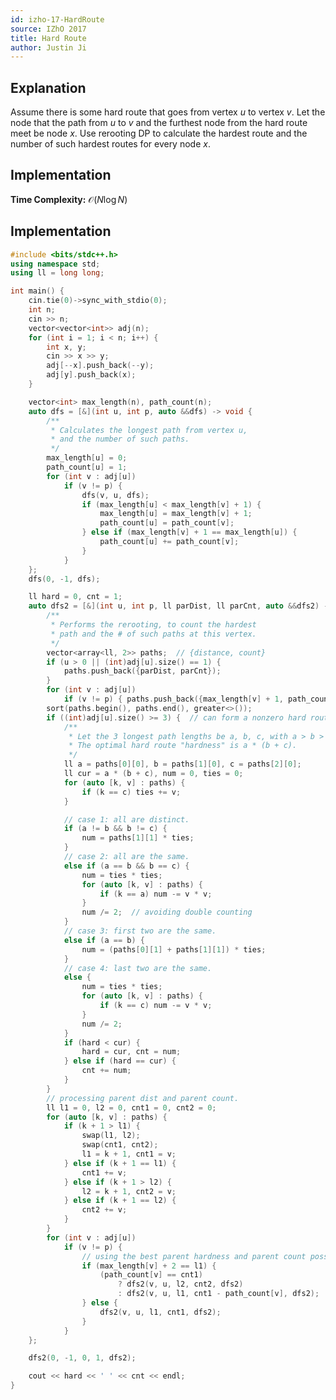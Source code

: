 ```yaml
---
id: izho-17-HardRoute
source: IZhO 2017
title: Hard Route
author: Justin Ji
---
```


## Explanation

Assume there is some hard route that goes from vertex $u$ to vertex $v$.
Let the node that the path from $u$ to $v$ and the furthest node from the hard route meet be node $x$.
Use rerooting DP to calculate the hardest route and the number of such hardest routes for every node $x$.

## Implementation

**Time Complexity:** $\mathcal{O}(N\log{N})$

## Implementation

```cpp
#include <bits/stdc++.h>
using namespace std;
using ll = long long;

int main() {
	cin.tie(0)->sync_with_stdio(0);
	int n;
	cin >> n;
	vector<vector<int>> adj(n);
	for (int i = 1; i < n; i++) {
		int x, y;
		cin >> x >> y;
		adj[--x].push_back(--y);
		adj[y].push_back(x);
	}

	vector<int> max_length(n), path_count(n);
	auto dfs = [&](int u, int p, auto &&dfs) -> void {
		/**
		 * Calculates the longest path from vertex u,
		 * and the number of such paths.
		 */
		max_length[u] = 0;
		path_count[u] = 1;
		for (int v : adj[u])
			if (v != p) {
				dfs(v, u, dfs);
				if (max_length[u] < max_length[v] + 1) {
					max_length[u] = max_length[v] + 1;
					path_count[u] = path_count[v];
				} else if (max_length[v] + 1 == max_length[u]) {
					path_count[u] += path_count[v];
				}
			}
	};
	dfs(0, -1, dfs);

	ll hard = 0, cnt = 1;
	auto dfs2 = [&](int u, int p, ll parDist, ll parCnt, auto &&dfs2) -> void {
		/**
		 * Performs the rerooting, to count the hardest
		 * path and the # of such paths at this vertex.
		 */
		vector<array<ll, 2>> paths;  // {distance, count}
		if (u > 0 || (int)adj[u].size() == 1) {
			paths.push_back({parDist, parCnt});
		}
		for (int v : adj[u])
			if (v != p) { paths.push_back({max_length[v] + 1, path_count[v]}); }
		sort(paths.begin(), paths.end(), greater<>());
		if ((int)adj[u].size() >= 3) {  // can form a nonzero hard route
			/**
			 * Let the 3 longest path lengths be a, b, c, with a > b > c.
			 * The optimal hard route "hardness" is a * (b + c).
			 */
			ll a = paths[0][0], b = paths[1][0], c = paths[2][0];
			ll cur = a * (b + c), num = 0, ties = 0;
			for (auto [k, v] : paths) {
				if (k == c) ties += v;
			}

			// case 1: all are distinct.
			if (a != b && b != c) {
				num = paths[1][1] * ties;
			}
			// case 2: all are the same.
			else if (a == b && b == c) {
				num = ties * ties;
				for (auto [k, v] : paths) {
					if (k == a) num -= v * v;
				}
				num /= 2;  // avoiding double counting
			}
			// case 3: first two are the same.
			else if (a == b) {
				num = (paths[0][1] + paths[1][1]) * ties;
			}
			// case 4: last two are the same.
			else {
				num = ties * ties;
				for (auto [k, v] : paths) {
					if (k == c) num -= v * v;
				}
				num /= 2;
			}
			if (hard < cur) {
				hard = cur, cnt = num;
			} else if (hard == cur) {
				cnt += num;
			}
		}
		// processing parent dist and parent count.
		ll l1 = 0, l2 = 0, cnt1 = 0, cnt2 = 0;
		for (auto [k, v] : paths) {
			if (k + 1 > l1) {
				swap(l1, l2);
				swap(cnt1, cnt2);
				l1 = k + 1, cnt1 = v;
			} else if (k + 1 == l1) {
				cnt1 += v;
			} else if (k + 1 > l2) {
				l2 = k + 1, cnt2 = v;
			} else if (k + 1 == l2) {
				cnt2 += v;
			}
		}
		for (int v : adj[u])
			if (v != p) {
				// using the best parent hardness and parent count possible.
				if (max_length[v] + 2 == l1) {
					(path_count[v] == cnt1)
					    ? dfs2(v, u, l2, cnt2, dfs2)
					    : dfs2(v, u, l1, cnt1 - path_count[v], dfs2);
				} else {
					dfs2(v, u, l1, cnt1, dfs2);
				}
			}
	};

	dfs2(0, -1, 0, 1, dfs2);

	cout << hard << ' ' << cnt << endl;
}
```
